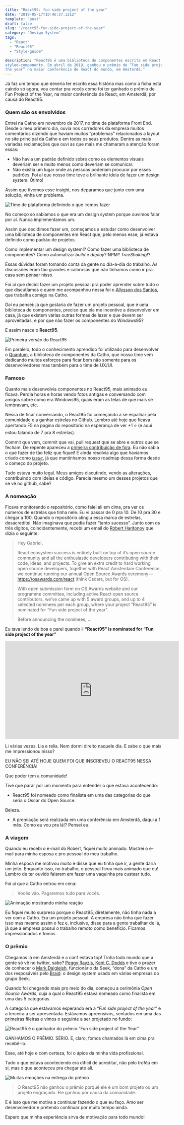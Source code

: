 ```yaml
---
title: "React95: fun side project of the year"
date: "2019-05-17T10:46:37.121Z"
template: "post"
draft: false
slug: "/react95-fun-side-project-of-the-year"
category: "Design System"
tags:
  - "React"
  - "React95"
  - "Style-guide"

description: "React95 é uma biblioteca de componentes escrita em React usando 
styled-components. Em abril de 2019, ganhou o prêmio de “Fun side project of 
the year” na maior conferência de React do mundo, em Amsterdã."
---
```


Já faz um tempo que deveria ter escrito essa história mas como a ficha está
caindo só agora, vou contar pra vocês como foi ter ganhado o prêmio de Fun
Project of the Year, na maior conferência de React, em Amsterdã, por causa do
React95.

### Quem são os envolvidos

Entrei na Catho em novembro de 2017, no time de plataforma Front End. Desde o
meu primeiro dia, ouvia nos corredores da empresa muitos comentários dizendo que
haviam muitos “problemas” relacionados a layout no site principal da Catho e em
todos os seus produtos. Dentre as mais variadas reclamações que ouvi as que mais
me chamaram a atenção foram essas:

- Não havia um padrão definido sobre como os elementos visuais deveriam ser e
  muito menos como deveriam se comunicar.
- Não existia um lugar onde as pessoas poderiam procurar por esses padrões.
  Foi aí que nosso time teve a brilhante ideia de fazer um design system. Ótimo!

Assim que tivemos esse insight, nos deparamos que junto com uma solução, vinha
um problema.

![Time de plataforma definindo o que iremos fazer](https://github.com/user-attachments/assets/d7d5d99a-7b5d-4924-ab13-adccb79adf40 "Time.png")

No começo só sabíamos o que era um design system porque ouvimos falar por aí.
Nunca implementamos um.

Assim que decidimos fazer um, começamos a estudar como desenvolver uma
biblioteca de componentes em React que, pelo menos esse, já estava definido como
padrão de projetos.

Como implementar um design system!? Como fazer uma biblioteca de componentes?
Como automatizar _build_ e _deploy_? NPM? _TreeShaking_!?

Essas dúvidas foram tomando conta da gente no dia-a-dia do trabalho. As
discussões eram tão grandes e calorosas que não tínhamos como ir pra casa sem
pensar nisso.

Foi aí que decidi fazer um projeto pessoal pra poder aprender sobre tudo o que
discutíamos e quem me acompanhou nessa foi o
[Allysson dos Santos](https://allysson.me/), que trabalha comigo na Catho.

Daí eu pensei: já que gostaria de fazer um projeto pessoal, que é uma biblioteca
de componentes, preciso que ela me incentive a desenvolver em casa, já que
existem várias outras formas de lazer e que devem ser aproveitadas, e por que
não fazer os componentes do Windows95?

E assim nasce o **React95**.

![Primeira versão do React95](https://github.com/user-attachments/assets/99f8e504-e328-4e49-a853-8b6739265b1a "React95-v1.0.0.png")

Em paralelo, todo o conhecimento aprendido foi utilizado para desenvolver o
[Quantum](https://github.com/catho/quantum), a biblioteca de componentes da
Catho, que nosso time vem dedicando muitos esforços para ficar bom não somente
para os desenvolvedores mas também para o time de UX/UI.

### Famoso

Quanto mais desenvolvia componentes no React95, mais animado eu ficava. Perdia
horas e horas vendo fotos antigas e conversando com amigos sobre como era
Windows95, quais eram as telas de que mais se lembravam, etc.

Nessa de ficar conversando, o React95 foi começando a se espalhar pela
comunidade e a ganhar estrelas no Github. Lembro até hoje que ficava apertando
F5 na página do repositório na esperança de ver +1 ⭐️ (e aqui estou falando de
7 pra 8 estrelas).

Commit que vem, commit que vai, pull request que se abre e outros que se fecham.
De repente apareceu a
[primeira contribuição de fora](https://github.com/React95/React95/pull/69). Eu
não sabia o que fazer de tão feliz que fiquei! E ainda resolvia algo que
havíamos criado como _[issue](https://github.com/React95/React95/pull/69)_, já
que mantínhamos nosso roadmap dessa forma desde o começo do projeto.

Tudo estava muito legal. Meus amigos discutindo, vendo as alterações,
contribuindo com ideias e código. Parecia mesmo um desses projetos que se vê no
github, sabe?

### A nomeação

Ficava monitorando o repositório, como falei ali em cima, pra ver os números de
estrelas que tinha nele. Eu vi passar de 0 pra 10. De 10 pra 30 e chegar a 100.
Quando o repositório atingiu essa marca de estrelas, desacreditei. Não imaginava
que podia fazer “tanto sucesso”. Junto com os três dígitos, coincidentemente,
recebi um email do [Robert Haritonov](https://twitter.com/operatino) que dizia o
seguinte:

> Hey Gabriel,
>
> React ecosystem success is entirely built on top of it’s open source community
> and all the enthusiastic developers contributing with their code, ideas, and
> projects. To give an extra credit to hard working open source developers,
> together with React Amsterdam Conference, we continue running our annual Open
> Source Awards ceremony — https://osawards.com/react (think Oscars, but for OS).
>
> With open submission form on OS Awards website and our programme committee,
> including active React open source contributors, we’ve came up with 5 award
> groups, and up to 4 selected nominees per each group, where your project
> “React95” is nominated for “Fun side project of the year”.
>
> Before announcing the nominees, …

Eu tava lendo de boa e parei quando li **“React95” is nominated for “Fun side
project of the year”**

<iframe 
  width="560" 
  height="315" 
  src="https://www.youtube.com/embed/U6MlaIe1ljs" 
  frameborder="0" 
  allow="accelerometer; autoplay; encrypted-media; gyroscope; picture-in-picture" 
  allowfullscreen
></iframe>

Li várias vezes. Lia e relia. Nem dormi direito naquele dia. E sabe o que mais
me impressionou nisso?

EU NÃO SEI ATÉ HOJE QUEM FOI QUE INSCREVEU O REACT95 NESSA CONFERÊNCIA!

Que poder tem a comunidade!

Tive que parar por um momento para entender o que estava acontecendo:

- React95 foi nomeado como finalista em uma das categorias do que seria o Oscar
  do Open Source.

Beleza.

- A premiação será realizada em uma conferência em Amsterdã, daqui a 1 mês.
  Como eu vou pra lá!? Pensei eu.

### A viagem

Quando eu recebi o e-mail do Robert, fiquei muito animado. Mostrei o e-mail para
minha esposa e pro pessoal do meu trabalho.

Minha esposa me motivou muito e disse que eu tinha que ir, a gente daria um
jeito. Enquanto isso, no trabalho, o pessoal ficou mais animado que eu! Lembro
de ter ouvido falarem em fazer uma vaquinha pra custear tudo.

Foi aí que a Catho entrou em cena:

> Vocês vão. Pagaremos tudo para vocês.

![Animação mostrando minha reação](https://media.giphy.com/media/vSqkwpFA4ZwAM/giphy.gif "WTF.gif")

Eu fiquei muito surpreso porque o React95, diretamente, não tinha nada a ver com
a Catho. Era um projeto pessoal. A empresa não tinha que fazer isso mas mesmo
assim o fez e, inclusive, disse para a gente trabalhar de lá, já que a empresa
possui o trabalho remoto como benefício. Ficamos impressionados e fomos.

### O prêmio

Chegamos lá em Amsterdã e a conf estava top! Tinha todo mundo que a gente só vê
no twitter, sabe? [Peggy Rayzis](https://twitter.com/peggyrayzis),
[Kent C. Dodds](https://twitter.com/kentcdodds) e tive o prazer de conhecer o
[Mark Dalgleish](https://twitter.com/markdalgleish), funcionário da Seek, “dona”
da Catho e um dos resposáveis pelo
[Braid](https://github.com/seek-oss/braid-design-system): o design system usado
em várias empresas do grupo Seek.

Quando foi chegando mais pro meio do dia, começou a cerimônia _Open Source
Awards_, cuja a qual o React95 estava nomeado como finalista em uma das 5
categorias.

A categoria que estávamos esperando era a “_Fun side project of the year_” e a
terceira a ser apresentada. Estávamos apreensivos, sentados em uma das primeiras
fileiras e vimos o seguinte a ser projetado no fundo:

![React95 é o ganhador do prêmio “Fun side project of the Year”](https://github.com/user-attachments/assets/11776806-1bbc-4a47-adcc-625cf1363b06 "Fun side project of the Year.png")

GANHAMOS O PRÊMIO. SÉRIO. E, claro, fomos chamados lá em cima pra recebê-lo.

Esse, até hoje e com certeza, foi o ápice da minha vida profissional.

Tudo o que estava acontecendo era difícil de acreditar, não pelo troféu em si,
mas o que aconteceu pra chegar até ali.

![Muitas emoções na entrega do prêmio](https://github.com/user-attachments/assets/7bf528b7-f0fe-4375-a020-796937867eae "Recebendo o prêmio.png")

> O React95 não ganhou o prêmio porquê ele é um bom projeto ou um projeto
> engraçado. Ele ganhou por causa da comunidade.

E é isso que me motiva a continuar fazendo o que eu faço. Amo ser desenvolvedor
e pretendo continuar por muito tempo ainda.

Espero que minha experiência sirva de motivação para todo mundo!

